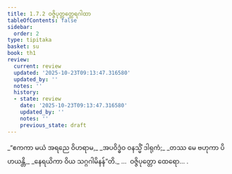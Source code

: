 ```yaml
---
title: 1.7.2 ဝဇ္ဇိပုတ္တတ္ထေရဂါထာ
tableOfContents: false
sidebar:
  order: 2
type: tipitaka
basket: su
book: th1
review:
  current: review
  updated: '2025-10-23T09:13:47.316580'
  updated_by: ''
  notes: ''
  history:
  - state: review
    date: '2025-10-23T09:13:47.316580'
    updated_by: ''
    notes: ''
    previous_state: draft
---
```



<ReviewStatus review={frontmatter.review} showDetails={true} />

<HypothesisAnnotation frontmatter={frontmatter} />

<DynamicBreadcrumb />

<Division number="62" book="th1" e="ch" v="19" p="233">

<Paragraph number="141" type="verses" book="th1">
_“ဧကကာ မယံ အရညေ ဝိဟရာမ,_  
_အပဝိဒ္ဓံဝ ဝနသ္မိံ ဒါရုကံ;_  
_တဿ မေ ဗဟုကာ ပိဟယန္တိ,_  
_နေရယိကာ ဝိယ သဂ္ဂဂါမိနန်”တိ._  


</Paragraph>
</Division>

<Paragraph number="142" type="center" book="th1">
…  ဝဇ္ဇိပုတ္တော ထေရော… .
</Paragraph>